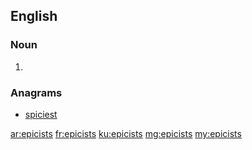 ==English==

===Noun===
{{head|en|plural}}

# {{plural of|epicist|lang=en}}

===Anagrams===
* [[spiciest#English|spiciest]]

[[ar:epicists]]
[[fr:epicists]]
[[ku:epicists]]
[[mg:epicists]]
[[my:epicists]]